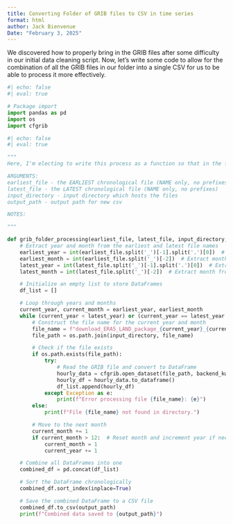 ```yaml
---
title: Converting Folder of GRIB files to CSV in time series
format: html
author: Jack Bienvenue
Date: "February 3, 2025"
---
```


We discovered how to properly bring in the GRIB files after some difficulty in our initial data cleaning script. Now, let's write some code to allow for the combination of all the GRIB files in our folder into a single CSV for us to be able to process it more effectively.

```python
#| echo: false
#| eval: true

# Package import
import pandas as pd
import os
import cfgrib
```

```python
#| echo: false
#| eval: true

"""
Here, I'm electing to write this process as a function so that in the future, you or I could reuse this function or adapt it to create similar long-term time series data for weather data from ERA5. 

ARGUMENTS:
earliest_file - the EARLIEST chronological file (NAME only, no prefixes)
latest_file - the LATEST chronological file (NAME only, no prefixes)
input_directory - input directory which hosts the files
output_path - output path for new csv

NOTES:

"""

def grib_folder_processing(earliest_file, latest_file, input_directory, output_path):
    # Extract year and month from the earliest and latest file names
    earliest_year = int(earliest_file.split('_')[-1].split('.')[0])  # Extract year from filename
    earliest_month = int(earliest_file.split('_')[-2])  # Extract month from filename
    latest_year = int(latest_file.split('_')[-1].split('.')[0])  # Extract year from filename
    latest_month = int(latest_file.split('_')[-2])  # Extract month from filename

    # Initialize an empty list to store DataFrames
    df_list = []

    # Loop through years and months
    current_year, current_month = earliest_year, earliest_month
    while (current_year < latest_year) or (current_year == latest_year and current_month <= latest_month):
        # Construct the file name for the current year and month
        file_name = f"download_ERA5_LAND_package_{current_year}_{current_month:02d}.grib"
        file_path = os.path.join(input_directory, file_name)

        # Check if the file exists
        if os.path.exists(file_path):
            try:
                # Read the GRIB file and convert to DataFrame
                hourly_data = cfgrib.open_dataset(file_path, backend_kwargs={'filter_by_keys': {'typeOfLevel': 'surface', 'step': 1}})
                hourly_df = hourly_data.to_dataframe()
                df_list.append(hourly_df)
            except Exception as e:
                print(f"Error processing file {file_name}: {e}")
        else:
            print(f"File {file_name} not found in directory.")

        # Move to the next month
        current_month += 1
        if current_month > 12:  # Reset month and increment year if necessary
            current_month = 1
            current_year += 1

    # Combine all DataFrames into one
    combined_df = pd.concat(df_list)

    # Sort the DataFrame chronologically
    combined_df.sort_index(inplace=True)

    # Save the combined DataFrame to a CSV file
    combined_df.to_csv(output_path)
    print(f"Combined data saved to {output_path}")
```
